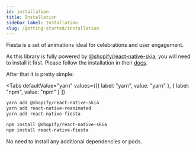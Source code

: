 ```yaml
---
id: installation
title: Installation
sidebar_label: Installation
slug: /getting-started/installation
---
```



Fiesta is a set of animations ideal for celebrations and user engagement.

As this library is fully powered by [@shopify/react-native-skia](https://github.com/shopify/react-native-skia), you will need to install it first. Please follow the installation in their [docs](https://shopify.github.io/react-native-skia/docs/getting-started/installation).

After that it is pretty simple:

<Tabs
  defaultValue="yarn"
  values={[{ label: "yarn", value: "yarn" }, { label: "npm", value: "npm" } ]}
>

<TabItem value="yarn">

```bash
yarn add @shopify/react-native-skia
yarn add react-native-reanimated
yarn add react-native-fiesta
```

</TabItem>

<TabItem value="npm">

```bash
npm install @shopify/react-native-skia
npm install react-native-fiesta
```

</TabItem>

</Tabs>

No need to install any additional dependencies or pods.
